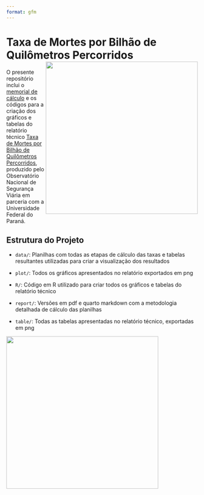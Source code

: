 ```yaml
---
format: gfm
---
```


# Taxa de Mortes por Bilhão de Quilômetros Percorridos <img src="fig/capa.png" align="right" height="400"/>

O presente repositório inclui o [memorial de cálculo](https://onsv.github.io/rt-taxa-bilhao/report/memorial_calculo.pdf) e os códigos para a criação dos gráficos e tabelas do relatório técnico [Taxa de Mortes por Bilhão de Quilômetros Percorridos](https://www.onsv.org.br/estudos-pesquisas/estudo-taxa-de-mortes-por-bilhao-de-quilometros-percorridos), produzido pelo Observatório Nacional de Segurança Viária em parceria com a Universidade Federal do Paraná.

## Estrutura do Projeto

- `data/`: Planilhas com todas as etapas de cálculo das taxas e tabelas resultantes utilizadas para criar a visualização dos resultados

- `plot/`: Todos os gráficos apresentados no relatório exportados em png

- `R/`: Código em R utilizado para criar todos os gráficos e tabelas do relatório técnico

- `report/`: Versões em pdf e quarto markdown com a metodologia detalhada de cálculo das planilhas

- `table/`: Todas as tabelas apresentadas no relatório técnico, exportadas em png

<img src="fig/onsv.png" align="left" width="400"/>
